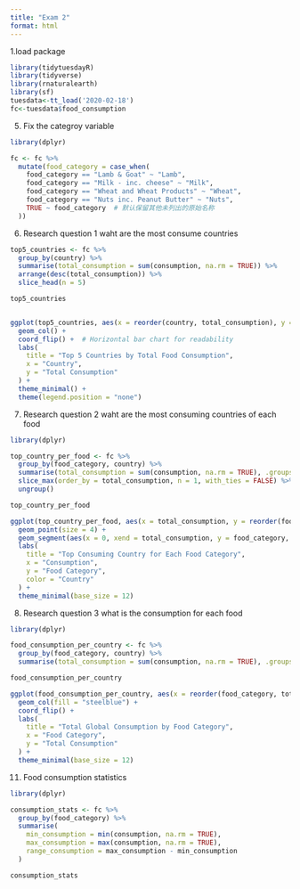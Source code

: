 ```yaml
---
title: "Exam 2"
format: html
---
```


1.load package
```r
library(tidytuesdayR)
library(tidyverse)
library(rnaturalearth)
library(sf)
tuesdata<-tt_load('2020-02-18')
fc<-tuesdata$food_consumption
```



5. Fix the categroy variable
```r
library(dplyr)

fc <- fc %>%
  mutate(food_category = case_when(
    food_category == "Lamb & Goat" ~ "Lamb",
    food_category == "Milk - inc. cheese" ~ "Milk",
    food_category == "Wheat and Wheat Products" ~ "Wheat",
    food_category == "Nuts inc. Peanut Butter" ~ "Nuts",
    TRUE ~ food_category  # 默认保留其他未列出的原始名称
  ))

```
6. Research question 1 waht are the most consume countries

```r
top5_countries <- fc %>%
  group_by(country) %>%
  summarise(total_consumption = sum(consumption, na.rm = TRUE)) %>%
  arrange(desc(total_consumption)) %>%
  slice_head(n = 5)

top5_countries


ggplot(top5_countries, aes(x = reorder(country, total_consumption), y = total_consumption, fill = country)) +
  geom_col() +
  coord_flip() +  # Horizontal bar chart for readability
  labs(
    title = "Top 5 Countries by Total Food Consumption",
    x = "Country",
    y = "Total Consumption"
  ) +
  theme_minimal() +
  theme(legend.position = "none")

```


7. Research question 2 waht are the most consuming countries of each food
```r
library(dplyr)

top_country_per_food <- fc %>%
  group_by(food_category, country) %>%
  summarise(total_consumption = sum(consumption, na.rm = TRUE), .groups = "drop_last") %>%
  slice_max(order_by = total_consumption, n = 1, with_ties = FALSE) %>%
  ungroup()

top_country_per_food

ggplot(top_country_per_food, aes(x = total_consumption, y = reorder(food_category, total_consumption), color = country)) +
  geom_point(size = 4) +
  geom_segment(aes(x = 0, xend = total_consumption, y = food_category, yend = food_category), color = "gray") +
  labs(
    title = "Top Consuming Country for Each Food Category",
    x = "Consumption",
    y = "Food Category",
    color = "Country"
  ) +
  theme_minimal(base_size = 12)

```


8. Research question 3 what is the consumption for each food
```r
library(dplyr)

food_consumption_per_country <- fc %>%
  group_by(food_category, country) %>%
  summarise(total_consumption = sum(consumption, na.rm = TRUE), .groups = "drop")

food_consumption_per_country

ggplot(food_consumption_per_country, aes(x = reorder(food_category, total_consumption), y = total_consumption)) +
  geom_col(fill = "steelblue") +
  coord_flip() +
  labs(
    title = "Total Global Consumption by Food Category",
    x = "Food Category",
    y = "Total Consumption"
  ) +
  theme_minimal(base_size = 12)

```


11. Food consumption statistics

```r
library(dplyr)

consumption_stats <- fc %>%
  group_by(food_category) %>%
  summarise(
    min_consumption = min(consumption, na.rm = TRUE),
    max_consumption = max(consumption, na.rm = TRUE),
    range_consumption = max_consumption - min_consumption
  )

consumption_stats

```

